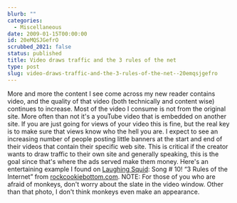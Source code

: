 ```yaml
---
blurb: ""
categories:
  - Miscellaneous
date: 2009-01-15T00:00:00
id: 20eMQSJGefrO
scrubbed_2021: false
status: published
title: Video draws traffic and the 3 rules of the net
type: post
slug: video-draws-traffic-and-the-3-rules-of-the-net--20emqsjgefro
---
```


More and more the content I see come across my new reader contains
video, and the quality of that video (both technically and content
wise) continues to increase. Most of the video I consume is not
from the original site. More often than not it's a youTube video
that is embedded on another site. If you are just going for views
of your video this is fine, but the real key is to make sure that
views know who the hell you are. I expect to see an increasing
number of people posting little banners at the start and end of
their videos that contain their specific web site. This is critical
if the creator wants to draw traffic to their own site and
generally speaking, this is the goal since that's where the ads
served make them money. Here's an entertaining example I found on
[Laughing Squid](http://laughingsquid.com/):
Song \# 10! “3 Rules of the Internet” from
[rockcookiebottom.com](http://www.rockcookiebottom.com/). NOTE: For
those of you who are afraid of monkeys, don't worry about the slate
in the video window. Other than that photo, I don't think monkeys
even make an appearance.